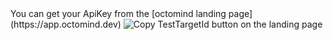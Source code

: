 <Info>
  You can get your ApiKey from the [octomind landing
  page](https://app.octomind.dev)
</Info>

<Frame caption="Copy TestTargetId">
  <img
    src="/images/copy-test-target.png"
    alt="Copy TestTargetId button on the landing page"
  />
</Frame>
